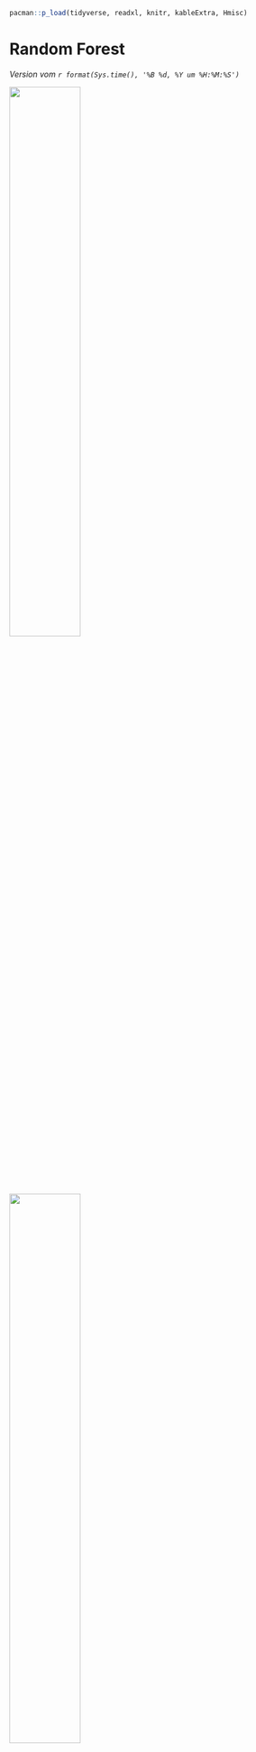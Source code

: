 ```r
pacman::p_load(tidyverse, readxl, knitr, kableExtra, Hmisc)
```

# Random Forest {#sec-class-rf}

*Version vom `r format(Sys.time(), '%B %d, %Y um %H:%M:%S')`*

![](images/caution.png){fig-align="center" width="50%"}

::: column-margin
![](images/angel_01.png){fig-align="center" width="50%"}

Wir werden uns hier mit der Anwendung beschäftigen. Wie immer lassen wir daher *tiefere* mathematische Überlegungen weg.
:::

## Rpart

## Random Forest

![Dars.](images/class-rf-01.png){#fig-class-rf-01 fig-align="center" width="100%"}

![Dars.](images/class-rf-02.png){#fig-class-rf-02 fig-align="center" width="100%"}

![Dars.](images/class-rf-03.png){#fig-class-rf-03 fig-align="center" width="100%"}

![Dars.](images/class-rf-04.png){#fig-class-rf-04 fig-align="center" width="100%"}
